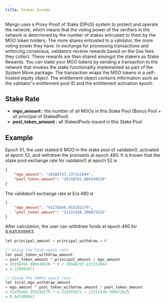 ```yaml
---
title: Staker Income
---
```


Mango uses a Proxy Proof of Stake (DPoS) system to protect and operate the network, which means that the voting power of the verifiers in the network is determined by the number of stakes entrusted to them by the MGO token holders. The more shares entrusted to a validator, the more voting power they have. In exchange for processing transactions and enforcing consensus, validators receive rewards based on the Gas fees they collect. These rewards are then shared amongst the stakers as Stake Rewards.
You can stake your MGO tokens by sending a transaction to the network that invokes the stake functionality implemented as part of the System Move package. The transaction wraps the MGO tokens in a self-hosted equity object. The entitlement object contains information such as the validator's entitlement pool ID and the entitlement activation epoch.

## **Stake Rate**

- **mgo_amount :** the number of all MGOs in this Stake Pool (Bonus Pool + all principal of StakedPool)
- **pool_token_amount :** all StakedPools issued in this Stake Pool

## Example

Epoch 51, the user staked 6 MGO in the stake pool of validator0, activated at epoch 52, and withdrew the proceeds at epoch 480.
It is known that the stake pool exchange rate for validator0 at epoch 52 is

```json
{
    "mgo_amount": "28586737.137152044",
    "pool_token_amount": "20150761.809349620"
}
```

The validator0 exchange rate at Era 480 is

```json
{
    "mgo_amount": "43235666.955292179",
    "pool_token_amount": "21151430.306872625"
}
```

After calculation, the user can withdraw funds at epoch 480 for 8.645309663.

```rust
let principal_amount = principal_withdraw = 6

// Using the 52nd epoch rate
let pool_token_withdraw_amount
= pool_token_amount * principal_amount / mgo_amount
= 20150761.809349620 * 6 / 28586737.137152044
= 4.229393871

// Using the 480nd epoch rate
let total_mgo_withdraw_amount
= mgo_amount * pool_token_withdraw_amount / pool_token_amount
= 43235666.955292179 * 4.229393871 / 21151430.306872625
= 8.645309663
```